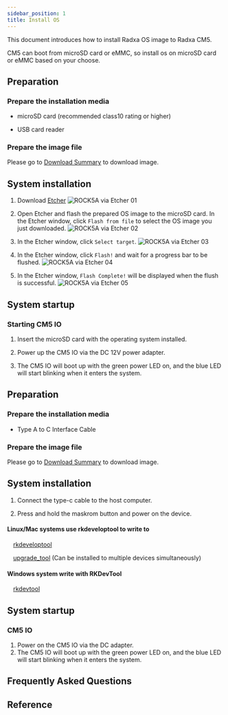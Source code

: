 ```yaml
---
sidebar_position: 1
title: Install OS
---
```


This document introduces how to install Radxa OS image to Radxa CM5.

CM5 can boot from microSD card or eMMC, so install os on microSD card or eMMC based on your choose.

<Tabs queryString="target">

<TabItem value="microSD " label="Install OS on microSD card">

## Preparation

### Prepare the installation media

- microSD card (recommended class10 rating or higher)

- USB card reader

### Prepare the image file

Please go to [Download Summary](../getting-started/download.md) to download image.

## System installation

1. Download [Etcher](https://etcher.balena.io/)
   ![ROCK5A via Etcher 01](/img/rock5a/rock5a-etcher.webp)

2. Open Etcher and flash the prepared OS image to the microSD card. In the Etcher window, click `Flash from file` to select the OS image you just downloaded.
   ![ROCK5A via Etcher 02](/img/rock5a/rock5a-etcher-1.webp)

3. In the Etcher window, click `Select target`.
   ![ROCK5A via Etcher 03](/img/rock5a/rock5a-etcher-2.webp)

4. In the Etcher window, click `Flash!` and wait for a progress bar to be flushed.
   ![ROCK5A via Etcher 04](/img/rock5a/rock5a-etcher-3.webp)

5. In the Etcher window, `Flash Complete!` will be displayed when the flush is successful.
   ![ROCK5A via Etcher 05](/img/rock5a/rock5a-etcher-4.webp)

## System startup

### Starting CM5 IO

1. Insert the microSD card with the operating system installed.

2. Power up the CM5 IO via the DC 12V power adapter.

3. The CM5 IO will boot up with the green power LED on, and the blue LED will start blinking when it enters the system.

</TabItem>

<TabItem value="eMMC" label="Install OS on eMMC ">

## Preparation

### Prepare the installation media

- Type A to C Interface Cable

### Prepare the image file

Please go to [Download Summary](../getting-started/download.md) to download image.

## System installation

1. Connect the type-c cable to the host computer.

2. Press and hold the maskrom button and power on the device.

<Tabs queryString="target">

<TabItem value="Linux/Mac" label="Linux">

#### Linux/Mac systems use rkdeveloptool to write to

&emsp;[rkdeveloptool](../radxa-os/low-level-dev/rkdeveloptool.md)

&emsp;[upgrade_tool](../radxa-os/low-level-dev/upgrade-tool.md) (Can be installed to multiple devices simultaneously)

</TabItem>

<TabItem value="Windows" label="Windows">

#### Windows system write with RKDevTool

&emsp;[rkdevtool](../radxa-os/low-level-dev/rkdevtool.md)

</TabItem>

</Tabs>

## System startup

### CM5 IO

1. Power on the CM5 IO via the DC adapter.
2. The CM5 IO will boot up with the green power LED on, and the blue LED will start blinking when it enters the system.

</TabItem>

</Tabs>

## Frequently Asked Questions

## Reference
